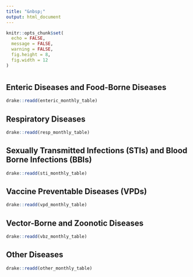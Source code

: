 ```yaml
---
title: "&nbsp;"
output: html_document
---
```


```r
knitr::opts_chunk$set(
  echo = FALSE,
  message = FALSE,
  warning = FALSE,
  fig.height = 8,
  fig.width = 12
)
```

# {.tabset .tabset-fade .tabset-pills}

## Enteric Diseases and Food-Borne Diseases

```r
drake::readd(enteric_monthly_table)
```

## Respiratory Diseases

```r
drake::readd(resp_monthly_table)
```

## Sexually Transmitted Infections (STIs) and Blood Borne Infections (BBIs)

```r
drake::readd(sti_monthly_table)
```

## Vaccine Preventable Diseases (VPDs)

```r
drake::readd(vpd_monthly_table)
```

## Vector-Borne and Zoonotic Diseases

```r
drake::readd(vbz_monthly_table)
```

## Other Diseases

```r
drake::readd(other_monthly_table)
```

